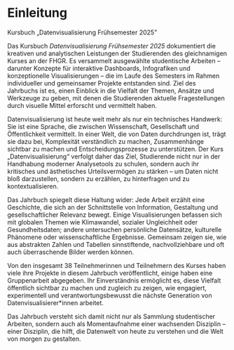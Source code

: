# Einleitung {.unnumbered}

Kursbuch „Datenvisualisierung Frühsemester 2025"

Das Kursbuch *Datenvisualisierung Frühsemester 2025* dokumentiert die kreativen und analytischen Leistungen der Studierenden des gleichnamigen Kurses an der FHGR. Es versammelt ausgewählte studentische Arbeiten – darunter Konzepte für interaktive Dashboards, Infografiken und konzeptionelle Visualisierungen – die im Laufe des Semesters im Rahmen individueller und gemeinsamer Projekte entstanden sind. Ziel des Jahrbuchs ist es, einen Einblick in die Vielfalt der Themen, Ansätze und Werkzeuge zu geben, mit denen die Studierenden aktuelle Fragestellungen durch visuelle Mittel erforscht und vermittelt haben.

Datenvisualisierung ist heute weit mehr als nur ein technisches Handwerk: Sie ist eine Sprache, die zwischen Wissenschaft, Gesellschaft und Öffentlichkeit vermittelt. In einer Welt, die von Daten durchdrungen ist, trägt sie dazu bei, Komplexität verständlich zu machen, Zusammenhänge sichtbar zu machen und Entscheidungsprozesse zu unterstützen. Der Kurs „Datenvisualisierung“ verfolgt daher das Ziel, Studierende nicht nur in der Handhabung moderner Analysetools zu schulen, sondern auch ihr kritisches und ästhetisches Urteilsvermögen zu stärken – um Daten nicht bloß darzustellen, sondern zu erzählen, zu hinterfragen und zu kontextualisieren.

Das Jahrbuch spiegelt diese Haltung wider: Jede Arbeit erzählt eine Geschichte, die sich an der Schnittstelle von Information, Gestaltung und gesellschaftlicher Relevanz bewegt. Einige Visualisierungen befassen sich mit globalen Themen wie Klimawandel, sozialer Ungleichheit oder Gesundheitsdaten; andere untersuchen persönliche Datensätze, kulturelle Phänomene oder wissenschaftliche Ergebnisse. Gemeinsam zeigen sie, wie aus abstrakten Zahlen und Tabellen sinnstiftende, nachvollziehbare und oft auch überraschende Bilder werden können.

Von den insgesamt 38 Teilnehmerinnen und Teilnehmern des Kurses haben viele ihre Projekte in diesem Jahrbuch veröffentlicht, einige haben eine Gruppenarbeit abgegeben. Ihr Einverständnis ermöglicht es, diese Vielfalt öffentlich sichtbar zu machen und zugleich zu zeigen, wie engagiert, experimentell und verantwortungsbewusst die nächste Generation von Datenvisualisierer*innen arbeitet.

Das Jahrbuch versteht sich damit nicht nur als Sammlung studentischer Arbeiten, sondern auch als Momentaufnahme einer wachsenden Disziplin – einer Disziplin, die hilft, die Datenwelt von heute zu verstehen und die Welt von morgen zu gestalten.